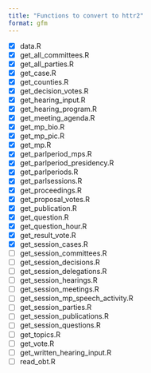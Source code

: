 ```yaml
---
title: "Functions to convert to httr2"
format: gfm
---
```



- [x] data.R
- [x] get_all_committees.R
- [x] get_all_parties.R
- [x] get_case.R
- [x] get_counties.R
- [x] get_decision_votes.R
- [x] get_hearing_input.R
- [x] get_hearing_program.R
- [x] get_meeting_agenda.R
- [x] get_mp_bio.R
- [x] get_mp_pic.R
- [x] get_mp.R
- [x] get_parlperiod_mps.R
- [x] get_parlperiod_presidency.R
- [x] get_parlperiods.R
- [x] get_parlsessions.R
- [x] get_proceedings.R
- [x] get_proposal_votes.R
- [x] get_publication.R
- [x] get_question.R
- [x] get_question_hour.R
- [x] get_result_vote.R
- [x] get_session_cases.R
- [ ] get_session_committees.R
- [ ] get_session_decisions.R
- [ ] get_session_delegations.R
- [ ] get_session_hearings.R
- [ ] get_session_meetings.R
- [ ] get_session_mp_speech_activity.R
- [ ] get_session_parties.R
- [ ] get_session_publications.R
- [ ] get_session_questions.R
- [ ] get_topics.R
- [ ] get_vote.R
- [ ] get_written_hearing_input.R
- [ ] read_obt.R
